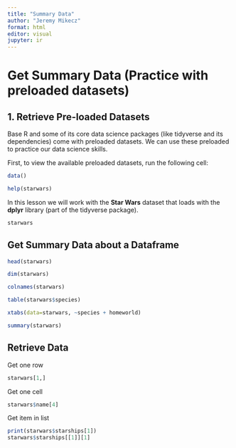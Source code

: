 ---
title: "Summary Data"
author: "Jeremy Mikecz"
format: html
editor: visual
jupyter: ir
---

# Get Summary Data (Practice with preloaded datasets)

## 1. Retrieve Pre-loaded Datasets

Base R and some of its core data science packages (like tidyverse and its dependencies) come with preloaded datasets. We can use these preloaded to practice our data science skills.

First, to view the available preloaded datasets, run the following cell:

```{r}
data()
```

```{r}
help(starwars) 
```

In this lesson we will work with the **Star Wars** dataset that loads with the **dplyr** library (part of the tidyverse package).

```{r}
starwars
```

## Get Summary Data about a Dataframe

```{r}
head(starwars)
```

```{r}
dim(starwars) 
```

```{r}
colnames(starwars)
```

```{r}
table(starwars$species)
```

```{r}
xtabs(data=starwars, ~species + homeworld) 
```

```{r}
summary(starwars)
```

## 

## Retrieve Data

Get one row

```{r}
starwars[1,]
```

Get one cell

```{r}
starwars$name[4]
```

Get item in list

```{r}
print(starwars$starships[1]) 
starwars$starships[[1]][1]
```
